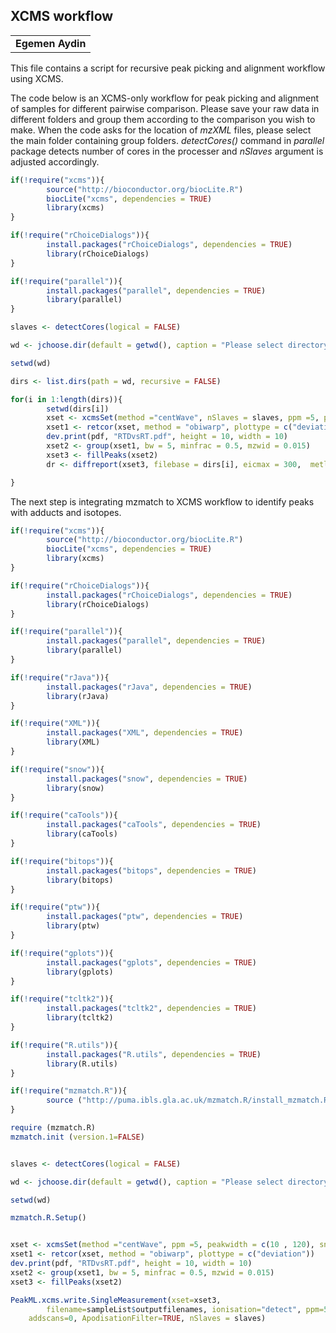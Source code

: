 XCMS workflow
---------------------------------------
---------------------------------------
**Egemen Aydin**
--------------------------------------

This file contains a script for recursive peak picking and alignment workflow using XCMS. 


The code below is an XCMS-only workflow for peak picking and alignment of samples for different pairwise comparison. Please save your raw data in different folders and group them according to the comparison you wish to make. When the code asks for the location of *mzXML* files, please select the main folder containing group folders. *detectCores()* command in *parallel* package detects number of cores in the processer and *nSlaves* argument is adjusted accordingly.

```r
if(!require("xcms")){
        source("http://bioconductor.org/biocLite.R")
        biocLite("xcms", dependencies = TRUE)
        library(xcms)
}

if(!require("rChoiceDialogs")){
        install.packages("rChoiceDialogs", dependencies = TRUE)
        library(rChoiceDialogs)
}

if(!require("parallel")){
        install.packages("parallel", dependencies = TRUE)
        library(parallel)
}

slaves <- detectCores(logical = FALSE)

wd <- jchoose.dir(default = getwd(), caption = "Please select directory containing mzXML files")

setwd(wd)

dirs <- list.dirs(path = wd, recursive = FALSE)

for(i in 1:length(dirs)){
        setwd(dirs[i])
        xset <- xcmsSet(method ="centWave", nSlaves = slaves, ppm =5, peakwidth = c(10 , 120))
        xset1 <- retcor(xset, method = "obiwarp", plottype = c("deviation"))
        dev.print(pdf, "RTDvsRT.pdf", height = 10, width = 10)
        xset2 <- group(xset1, bw = 5, minfrac = 0.5, mzwid = 0.015)
        xset3 <- fillPeaks(xset2)
        dr <- diffreport(xset3, filebase = dirs[i], eicmax = 300,  metlin = 0.01)

}
```

The next step is integrating mzmatch to XCMS workflow to identify peaks with adducts and isotopes.

```r
if(!require("xcms")){
        source("http://bioconductor.org/biocLite.R")
        biocLite("xcms", dependencies = TRUE)
        library(xcms)
}

if(!require("rChoiceDialogs")){
        install.packages("rChoiceDialogs", dependencies = TRUE)
        library(rChoiceDialogs)
}

if(!require("parallel")){
        install.packages("parallel", dependencies = TRUE)
        library(parallel)
}

if(!require("rJava")){
        install.packages("rJava", dependencies = TRUE)
        library(rJava)
}

if(!require("XML")){
        install.packages("XML", dependencies = TRUE)
        library(XML)
}

if(!require("snow")){
        install.packages("snow", dependencies = TRUE)
        library(snow)
}

if(!require("caTools")){
        install.packages("caTools", dependencies = TRUE)
        library(caTools)
}

if(!require("bitops")){
        install.packages("bitops", dependencies = TRUE)
        library(bitops)
}

if(!require("ptw")){
        install.packages("ptw", dependencies = TRUE)
        library(ptw)
}

if(!require("gplots")){
        install.packages("gplots", dependencies = TRUE)
        library(gplots)
}

if(!require("tcltk2")){
        install.packages("tcltk2", dependencies = TRUE)
        library(tcltk2)
}

if(!require("R.utils")){
        install.packages("R.utils", dependencies = TRUE)
        library(R.utils)
}

if(!require("mzmatch.R")){
        source ("http://puma.ibls.gla.ac.uk/mzmatch.R/install_mzmatch.R")
}

require (mzmatch.R)
mzmatch.init (version.1=FALSE)


slaves <- detectCores(logical = FALSE)

wd <- jchoose.dir(default = getwd(), caption = "Please select directory containing mzXML files")

setwd(wd)

mzmatch.R.Setup()


xset <- xcmsSet(method ="centWave", ppm =5, peakwidth = c(10 , 120), snthresh = 3, prefilter = c(3,500), integrate = 1, fitgauss = FALSE)
xset1 <- retcor(xset, method = "obiwarp", plottype = c("deviation"))
dev.print(pdf, "RTDvsRT.pdf", height = 10, width = 10)
xset2 <- group(xset1, bw = 5, minfrac = 0.5, mzwid = 0.015)
xset3 <- fillPeaks(xset2)

PeakML.xcms.write.SingleMeasurement(xset=xset3,
        filename=sampleList$outputfilenames, ionisation="detect", ppm=5,
	addscans=0, ApodisationFilter=TRUE, nSlaves = slaves)




```

